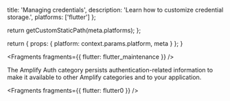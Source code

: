                   
  title: 'Managing credentials',
  description: 'Learn how to customize credential storage.',
  platforms: ['flutter']
};

  return getCustomStaticPath(meta.platforms);
};

  return {
    props: {
      platform: context.params.platform,
      meta
    }
  };
}
          



<Fragments fragments={{ flutter: flutter_maintenance }} />

The Amplify Auth category persists authentication-related information to make it available to other Amplify categories and to your application.


<Fragments fragments={{ flutter: flutter0 }} />
